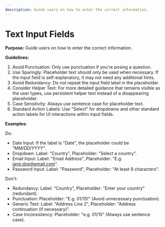 ```yaml
---
description: Guide users on how to enter the correct information.
---
```


# Text Input Fields

**Purpose:** Guide users on how to enter the correct information.

**Guidelines:**

1. Avoid Punctuation: Only use punctuation if you're posing a question.
2. Use Sparingly: Placeholder text should only be used when necessary. If the input field is self-explanatory, it may not need any additional hints.
3. Avoid Redundancy: Do not repeat the input field label in the placeholder.
4. Consider Helper Text: For more detailed guidance that remains visible as the user types, use persistent helper text instead of a disappearing placeholder.
5. Case Sensitivity: Always use sentence case for placeholder text.
6. Standard Action Labels: Use "Select" for dropdowns and other standard action labels for UI interactions within input fields.

**Examples:**

Do:

- Date Input: If the label is "Date", the placeholder could be "MM/DD/YYYY".
- Dropdown: Label: "Country", Placeholder: "Select a country".
- Email Input: Label: "Email Address", Placeholder: "E.g. [jane.doe@email.com](mailto:jane.doe@email.com)".
- Password Input: Label: "Password", Placeholder: "At least 8 characters".

Don't:

- Redundancy: Label: "Country", Placeholder: "Enter your country" (redundant).
- Punctuation: Placeholder: "E.g. 01/15!" (Avoid unnecessary punctuation).
- Generic Text: Label: "Address Line 2", Placeholder: "Address continuation (if necessary)".
- Case Inconsistency: Placeholder: "e.g. 01/15" (Always use sentence case).